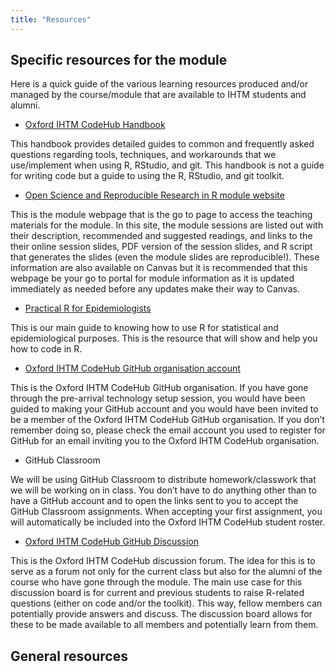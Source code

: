 ```yaml
---
title: "Resources"
---
```


## Specific resources for the module

Here is a quick guide of the various learning resources produced and/or managed by the course/module that are available to IHTM students and alumni.

* [Oxford IHTM CodeHub Handbook](https://oxford-ihtm.io/handbook)

This handbook provides detailed guides to common and frequently asked questions regarding tools, techniques, and workarounds that we use/implement when using R, RStudio, and git. This handbook is not a guide for writing code but a guide to using the R, RStudio, and git toolkit.

* [Open Science and Reproducible Research in R module website](https://oxford-ihtm.io/open-reproducible-science)

This is the module webpage that is the go to page to access the teaching materials for the module. In this site, the module sessions are listed out with their description, recommended and suggested readings, and links to the their online session slides, PDF version of the session slides, and R script that generates the slides (even the module slides are reproducible!). These information are also available on Canvas but it is recommended that this webpage be your go to portal for module information as it is updated immediately as needed before any updates make their way to Canvas.

* [Practical R for Epidemiologists](https://practical-r.org)

This is our main guide to knowing how to use R for statistical and epidemiological purposes. This is the resource that will show and help you how to code in R.

* [Oxford IHTM CodeHub GitHub organisation account](https://github.com/OxfordIHTM)

This is the Oxford IHTM CodeHub GitHub organisation. If you have gone through the pre-arrival technology setup session, you would have been guided to making your GitHub account and you would have been invited to be a member of the Oxford IHTM CodeHub GitHub organisation. If you don't remember doing so, please check the email account you used to register for GitHub for an email inviting you to the Oxford IHTM CodeHub organisation.

* GitHub Classroom

We will be using GitHub Classroom to distribute homework/classwork that we will be working on in class. You don't have to do anything other than to have a GitHub account and to open the links sent to you to accept the GitHub Classroom assignments. When accepting your first assignment, you will automatically be included into the Oxford IHTM CodeHub student roster.

* [Oxford IHTM CodeHub GitHub Discussion](https://github.com/orgs/OxfordIHTM/discussions)

This is the Oxford IHTM CodeHub discussion forum. The idea for this is to serve as a forum not only for the current class but also for the alumni of the course who have gone through the module. The main use case for this discussion board is for current and previous students to raise R-related questions (either on code and/or the toolkit). This way, fellow members can potentially provide answers and discuss. The discussion board allows for these to be made available to all members and potentially learn from them.

## General resources

